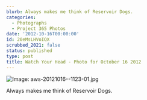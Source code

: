 ```yaml
---
blurb: Always makes me think of Reservoir Dogs.
categories:
  - Photographs
  - Project 365 Photos
date: '2012-10-16T00:00:00'
id: 20eMsLHVoIQX
scrubbed_2021: false
status: published
type: post
title: Watch Your Head - Photo for October 16 2012
---
```


![Image: aws-20121016--1123-01.jpg](/aws-20121016--1123-01.jpg)

Always makes me think of Reservoir Dogs.
